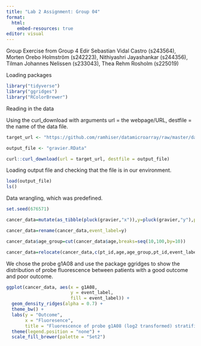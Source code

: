 ---
title: "Lab 2 Assignment: Group 04"
format:
  html:
    embed-resources: true
editor: visual
---

Group Exercise from Group 4 
Edir Sebastian Vidal Castro (s243564), 
Morten Orebo Holmström (s242223),
Nithiyashri Jayashankar (s244356),
Tilman Johannes Nelissen (s233043),
Thea Rehm Rosholm (s225019)

Loading packages

```{r}
library("tidyverse")
library("ggridges")
library("RColorBrewer")
```

Reading in the data

Using the curl_download with arguments url = the webpage/URL, destfile = the name of the data file.

```{r}
target_url <- "https://github.com/ramhiser/datamicroarray/raw/master/data/gravier.RData" 

output_file <- "gravier.RData" 

curl::curl_download(url = target_url, destfile = output_file)
```

Loading output file and checking that the file is in our environment.

```{r}
load(output_file) 
ls()
```

Data wrangling, which was predefined.

```{r}
set.seed(676571)

cancer_data=mutate(as_tibble(pluck(gravier,"x")),y=pluck(gravier,"y"),pt_id=1:length(pluck(gravier, "y")),age=round(rnorm(length(pluck(gravier,"y")),mean=55,sd=10),1))

cancer_data=rename(cancer_data,event_label=y)

cancer_data$age_group=cut(cancer_data$age,breaks=seq(10,100,by=10))

cancer_data=relocate(cancer_data,c(pt_id,age,age_group,pt_id,event_label))
```

We chose the probe g1A08 and use the package ggridges to show the distribution of probe fluorescence between patients with a good outcome and poor outcome.

```{r}
ggplot(cancer_data, aes(x = g1A08, 
                        y = event_label,
                        fill = event_label)) +
  geom_density_ridges(alpha = 0.7) +
  theme_bw() +
  labs(y = "Outcome",
       x = "Fluoresence",
       title = "Fluorescence of probe g1A08 (log2 transformed) stratified on patient outcome") +
  theme(legend.position = "none") + 
  scale_fill_brewer(palette = "Set2")
```
